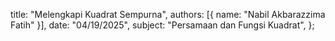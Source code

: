   title: "Melengkapi Kuadrat Sempurna",
  authors: [{ name: "Nabil Akbarazzima Fatih" }],
  date: "04/19/2025",
  subject: "Persamaan dan Fungsi Kuadrat",
};
